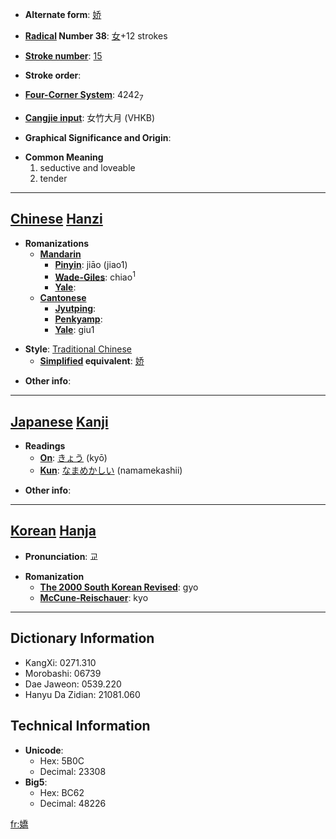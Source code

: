 * '''Alternate form''': [[娇]]

* '''[[Wiktionary:Chinese radical index| Radical]] Number 38''': [[Wiktionary:Chinese radical index 女|女]]+12 strokes

* '''[[Wiktionary:Chinese total strokes index|Stroke number]]''': [[Wiktionary:Chinese total strokes index 15|15]]

* '''Stroke order''': 

* '''[[Wiktionary:Chinese four corner index|Four-Corner System]]''': 4242<sub>7</sub>

* '''[[Wiktionary:Chinese Cangjie index|Cangjie input]]''': 女竹大月 (VHKB)

* '''Graphical Significance and Origin''': 

* '''Common Meaning'''
*#seductive and loveable
*# tender


----

== [[Chinese]] [[Hanzi]] ==

* '''Romanizations'''
** '''[[Mandarin]]'''
*** '''[[Pinyin]]''': jiāo (jiao1)
*** '''[[Wade-Giles]]''': chiao<sup>1</sup>
*** '''[[Yale]]''': 
** '''[[Cantonese]]'''
*** '''[[Jyutping]]''':
*** '''[[Penkyamp]]''': 
*** '''[[Yale]]''': giu1

* '''Style''': [[Traditional Chinese]] 
** '''[[Simplified Chinese|Simplified]] equivalent''': [[娇]]

* '''Other info''': 

----

== [[Japanese]] [[Kanji]] ==

* '''Readings'''
** '''[[On]]''': [[きょう]] (kyō)
** '''[[Kun]]''': [[なまめかしい]] (namamekashii)

* '''Other info''':  

----

== [[Korean]] [[Hanja]] ==

* '''Pronunciation''': 교

* '''Romanization'''
** '''[[The 2000 South Korean Revised Romanization|The 2000 South Korean Revised]]''': gyo
** '''[[McCune-Reischauer]]''': kyo

----

== Dictionary Information ==

* KangXi: 0271.310
* Morobashi: 06739
* Dae Jaweon: 0539.220
* Hanyu Da Zidian: 21081.060

== Technical Information ==

* '''Unicode''':
** Hex: 5B0C
** Decimal: 23308
* '''Big5''':
** Hex: BC62
** Decimal: 48226

[[fr:嬌]]